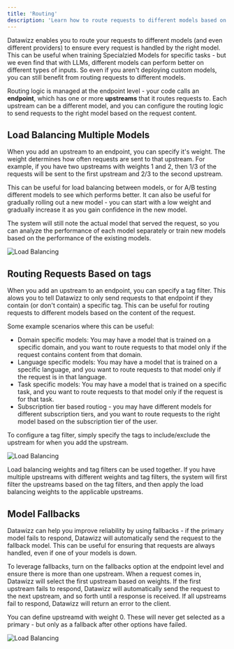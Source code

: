 ```yaml
---
title: 'Routing'
description: 'Learn how to route requests to different models based on custom logic'
---
```


Datawizz enables you to route your requests to different models (and even different providers) to ensure every request is handled by the right model. This can be useful when training Specialzied Models for specific tasks - but we even find that with LLMs, different models can perform better on different types of inputs. So even if you aren't deploying custom models, you can still benefit from routing requests to different models.

Routing logic is managed at the endpoint level - your code calls an **endpoint**, which has one or more **upstreams** that it routes requests to. Each upstream can be a different model, and you can configure the routing logic to send requests to the right model based on the request content.

## Load Balancing Multiple Models

When you add an upstream to an endpoint, you can specify it's weight. The weight determines how often requests are sent to that upstream. For example, if you have two upstreams with weights 1 and 2, then 1/3 of the requests will be sent to the first upstream and 2/3 to the second upstream.

This can be useful for load balancing between models, or for A/B testing different models to see which performs better. It can also be useful for gradually rolling out a new model - you can start with a low weight and gradually increase it as you gain confidence in the new model.

The system will still note the actual model that served the request, so you can analyze the performance of each model separately or train new models based on the performance of the existing models.

![Load Balancing](/images/endpoints/routing-weight-1.png)

## Routing Requests Based on tags

When you add an upstream to an endpoint, you can specify a tag filter. This alows you to tell Datawizz to only send requests to that endpoint if they contain (or don't contain) a specific tag. This can be useful for routing requests to different models based on the content of the request.

Some example scenarios where this can be useful:
- Domain specific models: You may have a model that is trained on a specific domain, and you want to route requests to that model only if the request contains content from that domain.
- Language specific models: You may have a model that is trained on a specific language, and you want to route requests to that model only if the request is in that language.
- Task specific models: You may have a model that is trained on a specific task, and you want to route requests to that model only if the request is for that task.
- Subscription tier based routiog - you may have different models for different subscription tiers, and you want to route requests to the right model based on the subscription tier of the user.

To configure a tag filter, simply specify the tags to include/exclude the upstream for when you add the upstream.

![Load Balancing](/images/endpoints/routing-tags-1.png)

<Note>Load balancing weights and tag filters can be used together. If you have multiple upstreams with different weights and tag filters, the system will first filter the upstreams based on the tag filters, and then apply the load balancing weights to the applicable upstreams.</Note>

## Model Fallbacks

Datawizz can help you improve reliability by using fallbacks - if the primary model fails to respond, Datawizz will automatically send the request to the fallback model. This can be useful for ensuring that requests are always handled, even if one of your models is down.

To leverage fallbacks, turn on the fallbacks option at the endpoint level and ensure there is more than one upstream. When a request comes in, Datawizz will select the first upstream based on weights. If the first upstream fails to respond, Datawizz will automatically send the request to the next upstream, and so forth until a response is received. If all upstreams fail to respond, Datawizz will return an error to the client.

<Note>You can define upstreamd with weight 0. These will never get selected as a primary - but only as a fallback after other options have failed.</Note>

![Load Balancing](/images/endpoints/routing-fallback-1.png)

